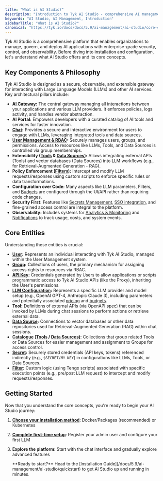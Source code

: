 ```yaml
---
title: "What is AI Studio?"
description: "Introduction to Tyk AI Studio - comprehensive AI management platform"
keywords: "AI Studio, AI Management, Introduction"
sidebarTitle: "What is AI Studio?"
canonical: "https://tyk.io/docs/docs/5.9/ai-management/ai-studio/core-concepts"
---
```


Tyk AI Studio is a comprehensive platform that enables organizations to manage, govern, and deploy AI applications with enterprise-grade security, control, and observability. Before diving into installation and configuration, let's understand what AI Studio offers and its core concepts.

## Key Components & Philosophy

Tyk AI Studio is designed as a secure, observable, and extensible gateway for interacting with Large Language Models (LLMs) and other AI services. Key architectural pillars include:

*   **[AI Gateway](/docs/5.9/ai-management/ai-studio/proxy):** The central gateway managing all interactions between your applications and various LLM providers. It enforces policies, logs activity, and handles vendor abstraction.
*   **AI Portal:** Empowers developers with a curated catalog of AI tools and services for faster innovation.
*   **[Chat](/docs/5.9/ai-management/ai-studio/chat-interface):** Provides a secure and interactive environment for users to engage with LLMs, leveraging integrated tools and data sources.
*   **[User Management & RBAC](/docs/5.9/ai-management/ai-studio/user-management):** Securely manages users, groups, and permissions. Access to resources like LLMs, Tools, and Data Sources is controlled via group memberships.
*   **Extensibility ([Tools](/docs/5.9/ai-management/ai-studio/tools) & [Data Sources](/docs/5.9/ai-management/ai-studio/datasources-rag)):** Allows integrating external APIs (Tools) and vector databases (Data Sources) into LLM workflows (e.g., for Retrieval-Augmented Generation - RAG).
*   **Policy Enforcement ([Filters](/docs/5.9/ai-management/ai-studio/filters)):** Intercept and modify LLM requests/responses using custom scripts to enforce specific rules or data transformations.
*   **Configuration over Code:** Many aspects like LLM parameters, Filters, and [Budgets](/docs/5.9/ai-management/ai-studio/budgeting) are configured through the UI/API rather than requiring code changes.
*   **Security First:** Features like [Secrets Management](/docs/5.9/ai-management/ai-studio/secrets), [SSO integration](/docs/5.9/ai-management/ai-studio/sso), and fine-grained access control are integral to the platform.
*   **Observability:** Includes systems for [Analytics & Monitoring](/docs/5.9/ai-management/ai-studio/analytics) and [Notifications](/docs/5.9/ai-management/ai-studio/notifications) to track usage, costs, and system events.

## Core Entities

Understanding these entities is crucial:

*   **[User](/docs/5.9/ai-management/ai-studio/user-management#core-concepts):** Represents an individual interacting with Tyk AI Studio, managed within the User Management system.
*   **[Group](/docs/5.9/ai-management/ai-studio/user-management#core-concepts):** Collections of users, the primary mechanism for assigning access rights to resources via RBAC.
*   **[API Key](/docs/5.9/ai-management/ai-studio/user-management#core-concepts):** Credentials generated by Users to allow applications or scripts programmatic access to Tyk AI Studio APIs (like the Proxy), inheriting the User's permissions.
*   **[LLM Configuration](/docs/5.9/ai-management/ai-studio/llm-management):** Represents a specific LLM provider and model setup (e.g., OpenAI GPT-4, Anthropic Claude 3), including parameters and potentially associated [pricing](/docs/5.9/ai-management/ai-studio/llm-management) and [budgets](/docs/5.9/ai-management/ai-studio/budgeting).
*   **[Tool](/docs/5.9/ai-management/ai-studio/tools):** Definitions of external APIs (via OpenAPI spec) that can be invoked by LLMs during chat sessions to perform actions or retrieve external data.
*   **[Data Source](/docs/5.9/ai-management/ai-studio/datasources-rag):** Connections to vector databases or other data repositories used for Retrieval-Augmented Generation (RAG) within chat sessions.
*   **[Catalogue](/docs/5.9/ai-management/ai-studio/tools) ([Tools](/docs/5.9/ai-management/ai-studio/tools) / [Data Sources](/docs/5.9/ai-management/ai-studio/datasources-rag)):** Collections that group related Tools or Data Sources for easier management and assignment to Groups for access control.
*   **[Secret](/docs/5.9/ai-management/ai-studio/secrets):** Securely stored credentials (API keys, tokens) referenced indirectly (e.g., `$SECRET/MY_KEY`) in configurations like LLMs, Tools, or Data Sources.
*   **[Filter](/docs/5.9/ai-management/ai-studio/filters):** Custom logic (using Tengo scripts) associated with specific execution points (e.g., pre/post LLM request) to intercept and modify requests/responses.

## Getting Started

Now that you understand the core concepts, you're ready to begin your AI Studio journey:

1. **[Choose your installation method](/docs/5.9/ai-management/ai-studio/quickstart)**: Docker/Packages (recommended) or Kubernetes
2. **[Complete first-time setup](/docs/5.9/ai-management/ai-studio/configuration)**: Register your admin user and configure your first LLM
3. **Explore the platform**: Start with the chat interface and gradually explore advanced features



    <Note>
    **Ready to start?** Head to the [Installation Guide](/docs/5.9/ai-management/ai-studio/quickstart) to get AI Studio up and running in minutes.
    </Note>

